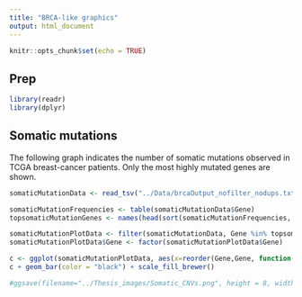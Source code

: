 ```yaml
---
title: "BRCA-like graphics"
output: html_document
---
```


```r
knitr::opts_chunk$set(echo = TRUE)
```

## Prep

```r
library(readr)
library(dplyr)
```

## Somatic mutations

The following graph indicates the number of somatic mutations observed in TCGA breast-cancer patients. Only the most highly mutated genes are shown.

```r
somaticMutationData <- read_tsv("../Data/brcaOutput_nofilter_nodups.txt")

somaticMutationFrequencies <- table(somaticMutationData$Gene)
topsomaticMutationGenes <- names(head(sort(somaticMutationFrequencies, decreasing=TRUE), n=11))

somaticMutationPlotData <- filter(somaticMutationData, Gene %in% topsomaticMutationGenes)
somaticMutationPlotData$Gene <- factor(somaticMutationPlotData$Gene)

c <- ggplot(somaticMutationPlotData, aes(x=reorder(Gene,Gene, function(x)-length(x)), fill=Variant_Class))
c + geom_bar(color = "black") + scale_fill_brewer()

#ggsave(filename="../Thesis_images/Somatic_CNVs.png", height = 8, width = 9, units = "in")
```

